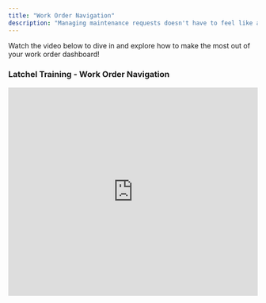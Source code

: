 ```yaml
---
title: "Work Order Navigation"
description: "Managing maintenance requests doesn't have to feel like a maze. Our Work Order system is designed to help you quickly find what you need, stay organized, and take action with confidence. Whether you're checking in on open issues, filtering for specific updates, or reviewing completed jobs, this guide will walk you through every step to make navigation smooth and intuitive. From smart filters to status tags and powerful search functions, we’ll show you how to use the platform like a pro—saving you time and keeping your operations on track."
---
```


Watch the video below to dive in and explore how to make the most out of your work order dashboard\!

### <Icon icon="camera-movie" iconType="duotone" color="#ff9b8a" size={25} /> **Latchel Training - Work Order Navigation**

<iframe width="100%" height="420" src="https://www.youtube.com/embed/faLSrSit238?si=ZwxVDbxM4jjZZdUu" title="YouTube video player" frameborder="0" allow="accelerometer; autoplay; clipboard-write; encrypted-media; gyroscope; picture-in-picture; web-share" referrerpolicy="strict-origin-when-cross-origin" allowfullscreen />

###  <Icon icon="book-bookmark" iconType="sharp-duotone-solid" color="#ff9b8a" size={25} /> **Related Articles**

<Card title="Comprehensive Work Order Guide" icon="person-digging" iconType="duotone" color="#ff9b8a" href="/s/topic/0TO5e000000h9wqGAA/Comprehensive-Work-Order-Guide-New-Experience">
  This collection of help articles is your go-to resource for understanding the full life cycle of a work order in Latchel.
</Card>